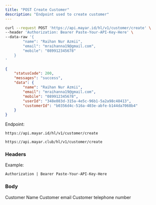 ```yaml
---
title: "POST Create Customer"
description: "Endpoint used to create customer"
---
```


<RequestExample>

```bash Request Example
curl --request POST 'https://api.mayar.id/hl/v1/customer/create' \
--header 'Authorization: Bearer Paste-Your-API-Key-Here' \
--data-raw '{
   		"name": "Raihan Nur Azmii",
    	"email": "mraihanna19@gmail.com",
    	"mobile": "089912345678"
	}
'
```

</RequestExample>

<ResponseExample>

```json Response Example 200
{
    "statusCode": 200,
    "messages": "success",
    "data": {
        "name": "Raihan Nur Azmii",
        "email": "mraihanna19@gmail.com",
        "mobile": "089912345678",
        "userId": "348e083d-315a-4e5c-96b1-5a2a98c48413",
        "customerId": "b0356d4c-516a-403e-abfe-b144da7068b4"
    }
}
```

</ResponseExample>

Endpoint:

<CodeGroup>

```Production Production
https://api.mayar.id/hl/v1/customer/create
```


```Sandbox Sandbox
https://api.mayar.club/hl/v1/customer/create
```

</CodeGroup>

### Headers

<ResponseField name="Authorization" type="string" required>
  Example:

  `Authorization | Bearer Paste-Your-API-Key-Here`
</ResponseField>

### Body

<ParamField path="name" type="string" required>
  Customer Name
</ParamField>

<ParamField path="email" type="string" required>
  Customer email
</ParamField>

<ParamField path="mobile" type="string" required>
  Customer telephone number
</ParamField>